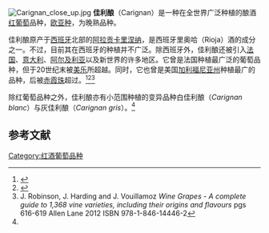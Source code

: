 [[File:Carignan_close_up.jpg|thumb]]
'''佳利酿'''（Carignan）是一种在全世界广泛种植的酿酒[[红葡萄|红葡萄]]品种，[[欧亚葡萄|欧亚种]]，为晚熟品种。

佳利酿原产于[[西班牙|西班牙]]北部的[[阿拉贡|阿拉贡]][[卡里涅纳|卡里涅纳]]，是西班牙里奥哈（Rioja）酒的成分之一。不过，目前其在西班牙的种植并不广泛。除西班牙外，佳利酿还被引入[[法国|法国]]、[[意大利|意大利]]、[[阿尔及利亚|阿尔及利亚]]以及新世界的许多地区。它曾是法国种植最广泛的葡萄品种，但于20世纪末被[[美乐|美乐]]所超越。同时，它也曾是美国[[加利福尼亚州|加利福尼亚州]]种植最广的品种，后被[[赤霞珠|赤霞珠]]超过。<ref>{{cite web|url=http://www.wines-info.com/briefing/GrapeView.aspx?id=125|title=Carignane 佳利酿|work=中国葡萄酒资讯网|access-date=2016-12-31|archive-date=2020-11-29|archive-url=https://web.archive.org/web/20201129014615/http://www.wines-info.com/Briefing/GrapeView.aspx?id=125|dead-url=no}}</ref><ref>{{cite book|title=《葡萄酒全书》|author=乔纳森·雷|year=2008|publisher=浙江科学技术出版社}}</ref><ref name="Wine Grapes">J. Robinson, J. Harding and J. Vouillamoz ''Wine Grapes - A complete guide to 1,368 vine varieties, including their origins and flavours'' pgs 616-619 Allen Lane 2012 ISBN 978-1-846-14446-2</ref>

除红葡萄品种之外，佳利酿亦有小范围种植的变异品种白佳利酿（''Carignan blanc''）与灰佳利酿（''Carignan gris''）。<ref name="Wine Grapes" />

== 参考文献 ==
{{reflist}}

{{葡萄酒}}

[[Category:红酒葡萄品种|Category:红酒葡萄品种]]